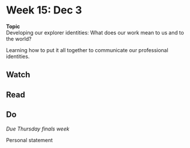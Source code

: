 # Week 15: Dec 3

<div class="boxed" id="center">
**Topic**  
Developing our explorer identities: What does our work mean to us and to the world?
</div>

Learning how to put it all together to communicate our professional identities.

## Watch

## Read

## Do
 
_Due Thursday finals week_

Personal statement